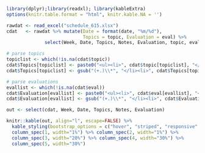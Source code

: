 
```r
library(dplyr);library(readxl); library(kableExtra)
options(knitr.table.format = "html", knitr.kable.NA = '') 
```

```r
rawdat <- read_excel("schedule_615.xlsx")
cdat   <- rawdat %>% mutate(Date = format(date, "%m/%d"), 
                            Topics = topic, Evaluation = eval) %>% 
              select(Week, Date, Topics, Notes, Evaluation, topic, eval)

# parse topics
topiclist <- which(!is.na(cdat$topic))
cdat$Topics[topiclist] <- paste0("<ul><li>", cdat$topic[topiclist], "</li></ul>")
cdat$Topics[topiclist] <- gsub("(+.)\\*", "</li><li>", cdat$Topics[topiclist])

# parse evaluations
evallist <- which(!is.na(cdat$eval))
cdat$Evaluation[evallist] <- paste0("<ul><li>", cdat$eval[evallist], "</li></ul>")
cdat$Evaluation[evallist] <- gsub("(+.)\\*", "</li><li>", cdat$Evaluation[evallist])
```

```r
out <- select(cdat, Week, Date, Topics, Notes, Evaluation)

knitr::kable(out, align="l", escape=FALSE) %>% 
  kable_styling(bootstrap_options = c("hover", "striped", "responsive", "bordered")) %>% 
  column_spec(1, width="1%") %>% column_spec(2, width="1%") %>%
  column_spec(3, width="20%") %>% column_spec(4, width="30%") %>%
  column_spec(5, width="30%")
```



